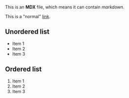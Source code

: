 
This is an **MDX** file, which means it can contain _markdown_.

This is a "normal" [link](https://www.google.com).

## Unordered list

- Item 1
- Item 2
- Item 3

## Ordered list

1. Item 1
2. Item 2
3. Item 3
